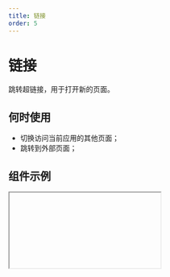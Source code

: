 ```yaml
---
title: 链接
order: 5
---
```


# 链接

跳转超链接，用于打开新的页面。

## 何时使用

- 切换访问当前应用的其他页面；
- 跳转到外部页面；

## 组件示例


<Iframe url="https://www.aliwork.com/developer/link-v2?isRenderNav=false" />

## 组件属性


<AttrTable
  dataSource={[
    {
      attr: '内容',
      code: 'content',
      type: 'String',
      demo: '图片资源地址',
      dafault: '',
      desc: '',
    },
    {
      attr: '单行截断',
      code: 'textOverflow',
      type: 'boolean',
      demo: 'false',
      dafault: '',
      desc: '',
    },
    {
      attr: '链接类型',
      code: 'type',
      type: 'String',
      demo: '',
      dafault: '',
      desc: '',
    },
    {
      attr: '链接地址',
      code: 'url',
      type: 'String',
      demo: '',
      dafault: '',
      desc: '',
    },
    {
      attr: '新开页面',
      code: 'isBlank',
      type: 'boolean',
      demo: 'false',
      dafault: '',
      desc: '',
    },
    {
      attr: '携带参数',
      code: 'params',
      type: 'object',
      demo: 'false',
      dafault: '',
      desc: 'url 查询参数',
    },
  ]}
/>
